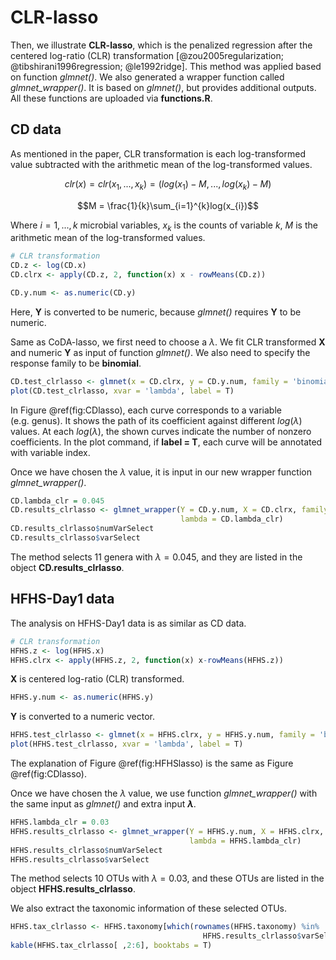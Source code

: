# CLR-lasso {#clr}

Then, we illustrate **CLR-lasso**, which is the penalized regression after the centered log-ratio (CLR) transformation [@zou2005regularization; @tibshirani1996regression; @le1992ridge]. This method was applied based on function *glmnet()*. We also generated a wrapper function called *glmnet_wrapper()*. It is based on *glmnet()*, but provides additional outputs. All these functions are uploaded via **functions.R**.

## CD data

As mentioned in the paper, CLR transformation is each log-transformed value subtracted with the arithmetic mean of the log-transformed values.

$$clr(x) = clr(x_{1},...,x_{k}) = (log(x_{1})-M,...,log(x_{k})-M)$$

$$M = \frac{1}{k}\sum_{i=1}^{k}log(x_{i})$$


Where $i=1,...,k$ microbial variables, $x_{k}$ is the counts of variable $k$, $M$ is the arithmetic mean of the log-transformed values.


```r
# CLR transformation
CD.z <- log(CD.x)
CD.clrx <- apply(CD.z, 2, function(x) x - rowMeans(CD.z))
```


```r
CD.y.num <- as.numeric(CD.y)
```

Here, **Y** is converted to be numeric, because *glmnet()* requires **Y** to be numeric.

Same as CoDA-lasso, we first need to choose a $\lambda$. We fit CLR transformed **X** and numeric **Y** as input of function *glmnet()*. We also need to specify the response family to be **binomial**.

```r
CD.test_clrlasso <- glmnet(x = CD.clrx, y = CD.y.num, family = 'binomial')
plot(CD.test_clrlasso, xvar = 'lambda', label = T)
```

In Figure \@ref(fig:CDlasso), each curve corresponds to a variable (e.g. genus). It shows the path of its coefficient against different $log(\lambda)$ values. At each $log(\lambda)$, the shown curves indicate the number of nonzero coefficients. In the plot command, if **label = T**, each curve will be annotated with variable index. 


Once we have chosen the $\lambda$ value, it is input in our new wrapper function *glmnet_wrapper()*.

```r
CD.lambda_clr = 0.045
CD.results_clrlasso <- glmnet_wrapper(Y = CD.y.num, X = CD.clrx, family = 'binomial', 
                                      lambda = CD.lambda_clr)
CD.results_clrlasso$numVarSelect
CD.results_clrlasso$varSelect
```

The method selects 11 genera with $\lambda = 0.045$, and they are listed in the object **CD.results_clrlasso**.

## HFHS-Day1 data

The analysis on HFHS-Day1 data is as similar as CD data.

```r
# CLR transformation
HFHS.z <- log(HFHS.x)
HFHS.clrx <- apply(HFHS.z, 2, function(x) x-rowMeans(HFHS.z))
```

**X** is centered log-ratio (CLR) transformed. 

```r
HFHS.y.num <- as.numeric(HFHS.y)
```

**Y** is converted to a numeric vector.

```r
HFHS.test_clrlasso <- glmnet(x = HFHS.clrx, y = HFHS.y.num, family = 'binomial')
plot(HFHS.test_clrlasso, xvar = 'lambda', label = T)
```

The explanation of Figure \@ref(fig:HFHSlasso) is the same as Figure \@ref(fig:CDlasso).

Once we have chosen the $\lambda$ value, we use function *glmnet_wrapper()* with the same input as *glmnet()* and extra input **$\lambda$**.

```r
HFHS.lambda_clr = 0.03
HFHS.results_clrlasso <- glmnet_wrapper(Y = HFHS.y.num, X = HFHS.clrx, family = 'binomial', 
                                        lambda = HFHS.lambda_clr) 
HFHS.results_clrlasso$numVarSelect
HFHS.results_clrlasso$varSelect
```

The method selects 10 OTUs with $\lambda = 0.03$, and these OTUs are listed in the object **HFHS.results_clrlasso**.

We also extract the taxonomic information of these selected OTUs.

```r
HFHS.tax_clrlasso <- HFHS.taxonomy[which(rownames(HFHS.taxonomy) %in% 
                                           HFHS.results_clrlasso$varSelect), ]
kable(HFHS.tax_clrlasso[ ,2:6], booktabs = T)
```
